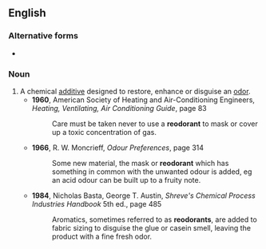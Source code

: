 {{also|re-odorant}}
==English==

===Alternative forms===
* {{l|en|reodourant}} {{qualifier|very rare}}

===Noun===
{{en-noun}}
# A chemical [[additive]] designed to restore, enhance or disguise an [[odor]].
#* '''1960''', American Society of Heating and Air-Conditioning Engineers, ''Heating, Ventilating, Air Conditioning Guide'', page 83
#*: Care must be taken never to use a '''reodorant''' to mask or cover up a toxic concentration of gas.
#* '''1966''', R. W. Moncrieff, ''Odour Preferences'', page 314
#*: Some new material, the mask or '''reodorant''' which has something in common with the unwanted odour is added, eg an acid odour can be built up to a fruity note.
#* '''1984''', Nicholas Basta, George T. Austin, ''Shreve's Chemical Process Industries Handbook'' 5th ed., page 485
#*: Aromatics, sometimes referred to as '''reodorants''', are added to fabric sizing to disguise the glue or casein smell, leaving the product with a fine fresh odor.